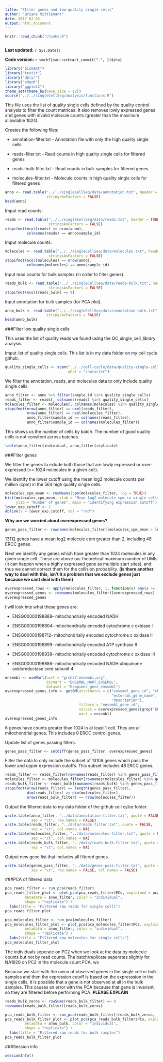 ```yaml
---
title: "FIlter genes and low-quality single cells"
author: "Briana Mittlemant"
date: 2017-02-05
output: html_document
---
```


```r
knitr::read_chunk("chunks.R")
```

```r
```

**Last updated:** `r Sys.Date()`

**Code version:** `r workflowr::extract_commit(".", 1)$sha1`

```r
library("biomaRt")
library("testit")
library("dplyr")
library("edgeR")
library("ggplot2")
theme_set(theme_bw(base_size = 12))
source("../../singleCellSeq/analysis/functions.R")
```

This file uses the list of quality single cells defined by the quality control analysis to filter the count matrices. It also removes lowly expressed genes and genes with invalid molecule counts (greater than the maximum allowlable 1024).  

Creates the following files:  

* annotation-filter.txt - Annotation file with only the high quality single cells  

* reads-filter.txt - Read counts in high quality single cells for filtered genes  

* reads-bulk-filter.txt - Read counts in bulk samples for filtered genes  

* molecules-filter.txt - Molecule counts in high quality single cells for filtered genes  

```r
anno <- read.table("../../singleCellSeq/data/annotation.txt", header = TRUE,
                   stringsAsFactors = FALSE)
head(anno)
```

Imput read counts:  

```r
reads <- read.table("../../singleCellSeq/data/reads.txt", header = TRUE,
                    stringsAsFactors = FALSE)
stopifnot(ncol(reads) == nrow(anno),
          colnames(reads) == anno$sample_id)
```

Imput molecule counts:  

```r
molecules <- read.table("../../singleCellSeq/data/molecules.txt", header = TRUE,
                    stringsAsFactors = FALSE)
stopifnot(ncol(molecules) == nrow(anno),
          colnames(molecules) == anno$sample_id)
```
 

Input read counts for bulk samples (in order to filter genes).  

```r
reads_bulk <- read.table("../../singleCellSeq/data/reads-bulk.txt", header = TRUE,
                    stringsAsFactors = FALSE)
stopifnot(ncol(reads_bulk) == 9)
```

Input annotation for bulk samples (for PCA plot).  

```r
anno_bulk <- read.table("../../singleCellSeq/data/annotation-bulk.txt", header = TRUE,
                   stringsAsFactors = FALSE)
head(anno_bulk)
```
###Filter low quality single cells  

This uses the list of quality reads we found using the QC_single_cell_library analysis.  

Imput list of quality single cells. This list is in my data folder on my cell cycle github.  

```r
quality_single_cells <- scan("../../cell-cycle/data/quality-single-cells.txt",
                             what = "character")
```

We filter the annotation, reads, and molecules data to only include quality single cells.  

```r
anno_filter <- anno %>% filter(sample_id %in% quality_single_cells)
reads_filter <- reads[, colnames(reads) %in% quality_single_cells]
molecules_filter <- molecules[, colnames(molecules) %in% quality_single_cells]
stopifnot(nrow(anno_filter) == ncol(reads_filter),
          nrow(anno_filter) == ncol(molecules_filter),
          anno_filter$sample_id == colnames(reads_filter),
          anno_filter$sample_id == colnames(molecules_filter))
```

This shows us the number of cells by batch. The number of good quality cells is not consitent across batches.  

```r
table(anno_filter$individual, anno_filter$replicate)
```

###Filter genes  

We filter the genes to exlude both those that are lowly expressed or over-expressed (>= 1024 molecules in a given cell).

We identify the lower cutoff using the mean log2 molecule counts per million (cpm) in the 564 high quality single cells.

```r
molecules_cpm_mean <- rowMeans(cpm(molecules_filter, log = TRUE))
hist(molecules_cpm_mean, xlab = "Mean log2 molecule cpm in single cells",
     ylab = "Number of genes", main = "Identifying expression cutoff")
lower_exp_cutoff <- 2
abline(v = lower_exp_cutoff, col = "red")
```

**Why are we worried about overexpressed genes?**  

```r
genes_pass_filter <- rownames(molecules_filter)[molecules_cpm_mean > lower_exp_cutoff]

```

13112 genes have a mean log2 molecule cpm greater than 2, including 48 ERCC genes.  

Next we identify any genes which have greater than 1024 molecules in any given single cell. These are above our theoretical maximum number of UMIs (it can happen when a highly expressed gene as multiple start sites), and thus we cannot correct them for the collision probability. **(is there another way to deal with this, isn't it a problem that we exclude genes just because we cant deal with them)**  

```r
overexpressed_rows <- apply(molecules_filter, 1, function(x) any(x >= 1024))
overexpressed_genes <- rownames(molecules_filter)[overexpressed_rows]
overexpressed_genes
```

I will look into what these genes are:   

* ENSG00000198888- mitochondrially encoded NADH   

* ENSG00000198804- mitochondrially encoded cytochrome c oxidase I   

* ENSG00000198712- mitochondrially encoded cytochrome c oxidase II   

* ENSG00000198899- mitochondrially encoded ATP synthase 6  

* ENSG00000198938- mitochondrially encoded cytochrome c oxidase III  

* ENSG00000198886- mitochondrially encoded NADH:ubiquinone oxidoreductase core subunit 4  


```r
ensembl <- useMart(host = "grch37.ensembl.org",
                   biomart = "ENSEMBL_MART_ENSEMBL",
                   dataset = "hsapiens_gene_ensembl")
overexpressed_genes_info <- getBM(attributes = c("ensembl_gene_id", "chromosome_name",
                                                 "external_gene_name", "transcript_count",
                                                 "description"),
                                  filters = "ensembl_gene_id",
                                  values = overexpressed_genes[grep("ENSG", overexpressed_genes)],
                                  mart = ensembl)
overexpressed_genes_info
```
6 genes have counts greater than 1024 in at least 1 cell. They are all mitochondrial genes. This includes 0 ERCC control genes.  

Update list of genes passing filters.  
```r
genes_pass_filter <- setdiff(genes_pass_filter, overexpressed_genes)
```

Filter the data to only include the subset of 13106 genes which pass the lower and upper expression cutoffs. This subset includes 48 ERCC genes.  

```r
reads_filter <- reads_filter[rownames(reads_filter) %in% genes_pass_filter, ]
molecules_filter <- molecules_filter[rownames(molecules_filter) %in% genes_pass_filter, ]
reads_bulk_filter <- reads_bulk[rownames(reads_bulk) %in% genes_pass_filter, ]
stopifnot(nrow(reads_filter) == length(genes_pass_filter),
          dim(reads_filter) == dim(molecules_filter),
          nrow(reads_bulk_filter) == nrow(molecules_filter))
```

Output the filtered data to my data folder of the github cell cylce folder.  

```r
write.table(anno_filter, "../data/annotation-filter.txt", quote = FALSE,
            sep = "\t", row.names = FALSE)
write.table(reads_filter, "../data/reads-filter.txt", quote = FALSE,
            sep = "\t", col.names = NA)
write.table(molecules_filter, "../data/molecules-filter.txt", quote = FALSE,
            sep = "\t", col.names = NA)
write.table(reads_bulk_filter, "../data/reads-bulk-filter.txt", quote = FALSE,
            sep = "\t", col.names = NA)
```

Output new gene list that includes all filtered genes.  

```r
write.table(genes_pass_filter, "../data/genes-pass-filter.txt", quote = FALSE,
            sep = "\t", row.names = FALSE, col.names = FALSE)

```

###PCA of filtered data  
```r
pca_reads_filter <- run_pca(reads_filter)
pca_reads_filter_plot <- plot_pca(pca_reads_filter$PCs, explained = pca_reads_filter$explained,
         metadata = anno_filter, color = "individual",
         shape = "replicate") +
  labs(title = "Filtered raw reads for single cells")
pca_reads_filter_plot
```

```r
pca_molecules_filter <- run_pca(molecules_filter)
pca_molecules_filter_plot <- plot_pca(pca_molecules_filter$PCs, explained = pca_molecules_filter$explained,
         metadata = anno_filter, color = "individual",
         shape = "replicate") +
  labs(title = "Filtered raw molecules for single cells")
pca_molecules_filter_plot
```

The individuals seperate on PC2 when we look at the data by molecule counts but not by read counts. The batch/replicate seperates slightly for NA1929 on PC2 in the molecule count PCA.  wo

Because we start with the union of observed genes in the single cell or bulk samples and then the expression cutoff is based on the expresssion in the single cells, it is possible that a gene is not observed at all in the bulk samples. This causes an error with the PCA because that gene is invariant, so they are filtered before performing PCA.  **PLEASE EXPLAIN**  


```r
reads_bulk_zeros <- rowSums(reads_bulk_filter) == 0
rownames(reads_bulk_filter)[reads_bulk_zeros]
```

```r
pca_reads_bulk_filter <- run_pca(reads_bulk_filter[!reads_bulk_zeros, ])
pca_reads_bulk_filter_plot <- plot_pca(pca_reads_bulk_filter$PCs, explained = pca_reads_bulk_filter$explained,
         metadata = anno_bulk, color = "individual",
         shape = "replicate") +
  labs(title = "Filtered raw reads for bulk samples")
pca_reads_bulk_filter_plot
```

###Session Info  

```r
sessionInfo()
```

